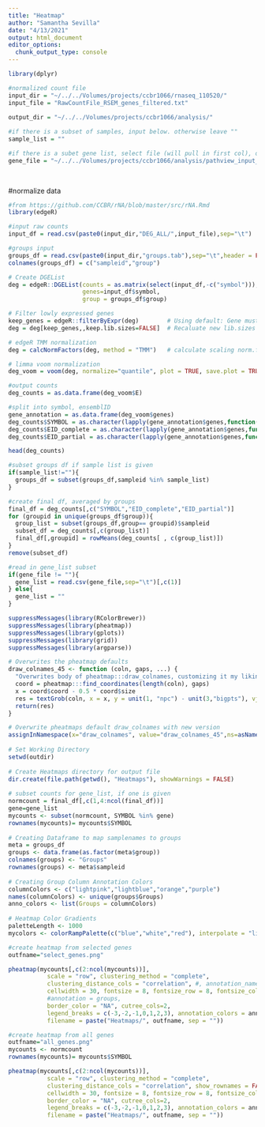 ```yaml
---
title: "Heatmap"
author: "Samantha Sevilla"
date: "4/13/2021"
output: html_document
editor_options: 
  chunk_output_type: console
---
```

```r
library(dplyr)
```



```r
#normalized count file
input_dir = "~/../../Volumes/projects/ccbr1066/rnaseq_110520/"
input_file = "RawCountFile_RSEM_genes_filtered.txt"

output_dir = "~/../../Volumes/projects/ccbr1066/analysis/"
  
#if there is a subset of samples, input below. otherwise leave ""
sample_list = ""

#if there is a subet gene list, select file (will pull in first col), otherwise leave ""
gene_file = "~/../../Volumes/projects/ccbr1066/analysis/pathview_input_select.txt"
  
  
```

#normalize data
```r
#from https://github.com/CCBR/rNA/blob/master/src/rNA.Rmd
library(edgeR)

#input raw counts
input_df = read.csv(paste0(input_dir,"DEG_ALL/",input_file),sep="\t")

#groups input
groups_df = read.csv(paste0(input_dir,"groups.tab"),sep="\t",header = FALSE)[,c("V1","V2")]
colnames(groups_df) = c("sampleid","group")

# Create DGEList
deg = edgeR::DGEList(counts = as.matrix(select(input_df,-c("symbol"))),
                     genes=input_df$symbol, 
                     group = groups_df$group)

# Filter lowly expressed genes
keep_genes = edgeR::filterByExpr(deg)        # Using default: Gene must have 10 reads in >= 70% samples
deg = deg[keep_genes,,keep.lib.sizes=FALSE]  # Recaluate new lib.sizes after filtering

# edgeR TMM normalization
deg = calcNormFactors(deg, method = "TMM")   # calculate scaling norm.factors

# limma voom normalization
deg_voom = voom(deg, normalize="quantile", plot = TRUE, save.plot = TRUE)

#output counts
deg_counts = as.data.frame(deg_voom$E)
```


```r
#split into symbol, ensemblID
gene_annotation = as.data.frame(deg_voom$genes)
deg_counts$SYMBOL = as.character(lapply(gene_annotation$genes,function(x){strsplit(x,"|",fixed=TRUE)[[1]][[2]]}))
deg_counts$EID_complete = as.character(lapply(gene_annotation$genes,function(x){strsplit(x,"|",fixed=TRUE)[[1]][[1]]}))
deg_counts$EID_partial = as.character(lapply(gene_annotation$genes,function(x){strsplit(x,".",fixed=TRUE)[[1]][[1]]}))

head(deg_counts)

#subset groups df if sample list is given
if(sample_list!=""){
  groups_df = subset(groups_df,sampleid %in% sample_list)
}

#create final df, averaged by groups
final_df = deg_counts[,c("SYMBOL","EID_complete","EID_partial")]
for (groupid in unique(groups_df$group)){
  group_list = subset(groups_df,group== groupid)$sampleid
  subset_df = deg_counts[,c(group_list)]
  final_df[,groupid] = rowMeans(deg_counts[ , c(group_list)])
}
remove(subset_df)

#read in gene_list subset
if(gene_file != ""){
  gene_list = read.csv(gene_file,sep="\t")[,c(1)]
} else{
  gene_list = ""
}

```



```r
suppressMessages(library(RColorBrewer))
suppressMessages(library(pheatmap))
suppressMessages(library(gplots))
suppressMessages(library(grid))
suppressMessages(library(argparse))

# Overwrites the pheatmap defaults
draw_colnames_45 <- function (coln, gaps, ...) {
  "Overwrites body of pheatmap:::draw_colnames, customizing it my liking"
  coord = pheatmap:::find_coordinates(length(coln), gaps)
  x = coord$coord - 0.5 * coord$size
  res = textGrob(coln, x = x, y = unit(1, "npc") - unit(3,"bigpts"), vjust = 0.5, hjust = 1, rot = 45, gp = gpar(...))
  return(res)
}

# Overwrite pheatmaps default draw_colnames with new version
assignInNamespace(x="draw_colnames", value="draw_colnames_45",ns=asNamespace("pheatmap")) 
  
# Set Working Directory
setwd(outdir)
  
# Create Heatmaps directory for output file
dir.create(file.path(getwd(), "Heatmaps"), showWarnings = FALSE)
  
# subset counts for gene_list, if one is given
normcount = final_df[,c(1,4:ncol(final_df))]
gene=gene_list
mycounts <- subset(normcount, SYMBOL %in% gene)
rownames(mycounts)= mycounts$SYMBOL
  
# Creating Dataframe to map samplenames to groups
meta = groups_df
groups <- data.frame(as.factor(meta$group))
colnames(groups) <- "Groups"
rownames(groups) <- meta$sampleid
  
# Creating Group Column Annotation Colors
columnColors <- c("lightpink","lightblue","orange","purple")
names(columnColors) <- unique(groups$Groups)
anno_colors <- list(Groups = columnColors)
  
# Heatmap Color Gradients 
paletteLength <- 1000
mycolors <- colorRampPalette(c("blue","white","red"), interpolate = "linear")(paletteLength)

#create heatmap from selected genes
outfname="select_genes.png"

pheatmap(mycounts[,c(2:ncol(mycounts))], 
           scale = "row", clustering_method = "complete", 
           clustering_distance_cols = "correlation", #, annotation_names_col = FALSE,
           cellwidth = 30, fontsize = 8, fontsize_row = 8, fontsize_col = 13, color = mycolors, 
           #annotation = groups,
           border_color = "NA", cutree_cols=2, 
           legend_breaks = c(-3,-2,-1,0,1,2,3), annotation_colors = anno_colors, 
           filename = paste("Heatmaps/", outfname, sep = ""))

#create heatmap from all genes
outfname="all_genes.png"
mycounts <- normcount
rownames(mycounts)= mycounts$SYMBOL

pheatmap(mycounts[,c(2:ncol(mycounts))], 
           scale = "row", clustering_method = "complete", 
           clustering_distance_cols = "correlation", show_rownames = FALSE,
           cellwidth = 30, fontsize = 8, fontsize_row = 8, fontsize_col = 13, color = mycolors, 
           border_color = "NA", cutree_cols=2, 
           legend_breaks = c(-3,-2,-1,0,1,2,3), annotation_colors = anno_colors,
           filename = paste("Heatmaps/", outfname, sep = ""))

```